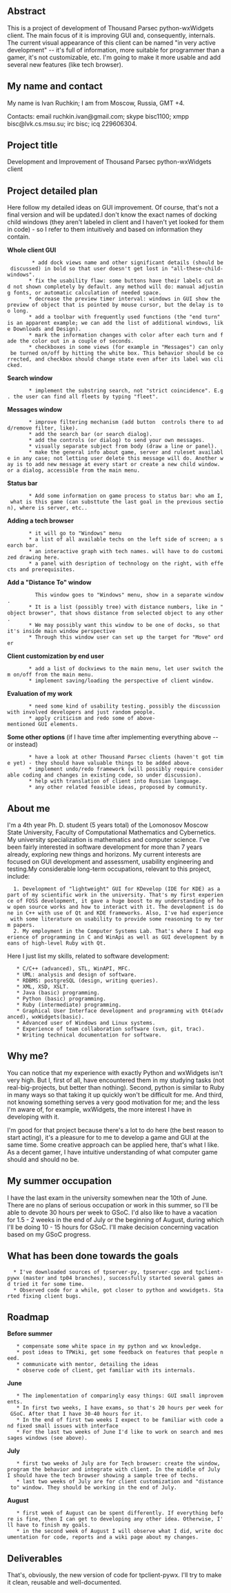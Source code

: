 ==Abstract==

This is a project of development of Thousand Parsec python-wxWidgets client. The main focus of it is improving GUI and, consequently, internals. The current visual appearance of this client can be named "in very active development" -- it's full of information, more suitable for programmer than a gamer, it's not customizable, etc. I'm going to make it more usable and add several new features (like tech browser).

==My name and contact==

My name is Ivan Ruchkin; I am from Moscow, Russia, GMT +4.
 
Contacts: email ruchkin.ivan@gmail.com; skype bisc1100; xmpp bisc@lvk.cs.msu.su; irc bisc; icq 229606304.

==Project title==

Development and Improvement of Thousand Parsec python-wxWidgets client

==Project detailed plan==
 
Here follow my detailed ideas on GUI improvement. Of course, that's not a final version and will be updated.I don't know the exact names of docking child windows (they aren't labeled in client and I haven't yet looked for them in code) - so I refer to them intuitively and based on information they contain.
 

'''Whole client GUI'''
         * add dock views name and other significant details (should be discussed) in bold so that user doesn't get lost in "all-these-child-windows".
        * fix the usability flaw: some buttons have their labels cut and not shown completely by default. any method will do: manual adjusting fonts, or automatic calculation of needed space.
        * decrease the preview timer interval: windows in GUI show the preview of object that is pointed by mouse cursor, but the delay is too long.
        * add a toolbar with frequently used functions (the "end turn" is an apparent example; we can add the list of additional windows, like Downloads and Design).
        * mark the information changes with color after each turn and fade the color out in a couple of seconds.
        * checkboxes in some views (for example in "Messages") can only be turned on/off by hitting the white box. This behavior should be corrected, and checkbox should change state even after its label was clicked.

'''Search window'''
        * implement the substring search, not "strict coincidence". E.g. the user can find all fleets by typing "fleet".

'''Messages window'''
        * improve filtering mechanism (add button  controls there to add/remove filter, like).
        * add the search bar (or search dialog).
        * add the controls (or dialog) to send your own messages.
        * visually separate subject from body (draw a line or panel).
        * make the general info about game, server and ruleset available in any case; not letting user delete this message will do. Another way is to add new message at every start or create a new child window. or a dialog, accessible from the main menu.

'''Status bar'''
        * Add some information on game process to status bar: who am I, what is this game (can substtute the last goal in the previous section), where is server, etc..

'''Adding a tech browser'''
        * it will go to "Windows" menu
        * a list of all available techs on the left side of screen; a search bar.
        * an interactive graph with tech names. will have to do customized drawing here.
        * a panel with desription of technology on the right, with effects and prerequisites.

'''Add a "Distance To" window'''
          This window goes to "Windows" menu, show in a separate window.
        * It is a list (possibly tree) with distance numbers, like in "object browser", that shows distance from selected object to any other.
        * We may possibly want this window to be one of docks, so that it's inside main window perspective
        * Through this window user can set up the target for "Move" order

'''Client customization by end user'''
        * add a list of dockviews to the main menu, let user switch them on/off from the main menu.
        * implement saving/loading the perspective of client window.

 
'''Evaluation of my work'''
        * need some kind of usability testing. possibly the discussion with involved developers and just random people.
        * apply criticism and redo some of above-mentioned GUI elements.

 
'''Some other options'''
(if I have time after implementing everything above -- or instead)

        * have a look at other Thousand Parsec clients (haven't got time yet) - they should have valuable things to be added above.
        * implement undo/redo framework (will possibly require considerable coding and changes in existing code, so under discussion).
        * help with translation of client into Russian language.
        * any other related feasible ideas, proposed by community.

 
==About me==

I'm a 4th year Ph. D. student (5 years total) of the Lomonosov Moscow State University, Faculty of Computational Mathematics and Cybernetics. My university specialization is mathematics and computer science. I've been fairly interested in software development for more than 7 years already, exploring new things and horizons. My current interests are focused on GUI development and assessment, usability engineering and testing.My considerable long-term occupations, relevant to this project, include:

   1. Development of "lightweight" GUI for KDevelop (IDE for KDE) as a part of my scientific work in the university. That's my first experience of FOSS development, it gave a huge boost to my understanding of how open source works and how to interact with it. The development is done in C++ with use of Qt and KDE frameworks. Also, I've had experience with some literature on usability to provide some reasoning to my term papers.
   2. My employment in the Computer Systems Lab. That's where I had experience of programming in C and WinApi as well as GUI development by means of high-level Ruby with Qt.

Here I just list my skills, related to software development:

    * C/C++ (advanced), STL, WinAPI, MFC.
    * UML: analysis and design of software.
    * RDBMS: postgreSQL (design, writing queries).
    * XML, XSD, XSLT.
    * Java (basic) programming.
    * Python (basic) programming.
    * Ruby (intermediate) programming.
    * Graphical User Interface development and programming with Qt4(advanced), wxWidgets(basic).
    * Advanced user of Windows and Linux systems.
    * Experience of team collaboration software (svn, git, trac).
    * Writing technical documentation for software.
 
==Why me?==

You can notice that my experience with exactly Python and wxWidgets isn't very high. But I, first of all, have encountered them in my studying tasks (not real-big-projects, but better than nothing). Second, python is similar to Ruby in many ways so that taking it up quickly won't be difficult for me. And third, not knowing something serves a very good motivation for me; and the less I'm aware of, for example, wxWidgets, the more interest I have in developing with it.
 
I'm good for that project because there's a lot to do here (the best reason to start acting), it's a pleasure for to me to develop a game and GUI at the same time. Some creative approach can be applied here, that's what I like. As a decent gamer, I have intuitive understanding of what computer game should and should no be.
 
==My summer occupation==

I have the last exam in the university somewhen near the 10th of June. There are no plans of serious occupation or work in this summer, so I'll be able to devote 30 hours per week to GSoC. I'd also like to have a vacation for 1.5 - 2 weeks in the end of July or the beginning of August, during which I'll be doing 10 - 15 hours for GSoC. I'll make decision concerning vacation based on my GSoC progress.
 
==What has been done towards the goals==

   * I've downloaded sources of tpserver-py, tpserver-cpp and tpclient-pywx (master and tp04 branches), successfully started several games and tried it for some time.
   * Observed code for a while, got closer to python and wxwidgets. Started fixing client bugs.
 
==Roadmap==
 
'''Before summer'''
    * compensate some white space in my python and wx knowledge.
    * post ideas to TPWiki, get some feedback on features that people need.
    * communicate with mentor, detailing the ideas
    * observe code of client, get familiar with its internals.

'''June'''
    * The implementation of comparingly easy things: GUI small improvements.
    * In first two weeks, I have exams, so that's 20 hours per week for GSoC. After that I have 30-40 hours for it.
    * In the end of first two weeks I expect to be familiar with code and fixed small issues with interface
    * For the last two weeks of June I'd like to work on search and messages windows (see above).
 
'''July'''
    * first two weeks of July are for Tech browser: create the window, program the behavior and integrate with client. In the middle of July I should have the tech browser showing a sample tree of techs.
    * last two weeks of July are for client customization and "distance to" window. They should be working in the end of July.
 
'''August'''
    * first week of August can be spent differently. If everything before is fine, then I can get to developing any other idea. Otherwise, I'll have to finish my goals.
    * in the second week of August I will observe what I did, write documentation for code, reports and a wiki page about my changes.

==Deliverables==

That's, obviously, the new version of code for tpclient-pywx. I'll try to make it clean, reusable and well-documented.
